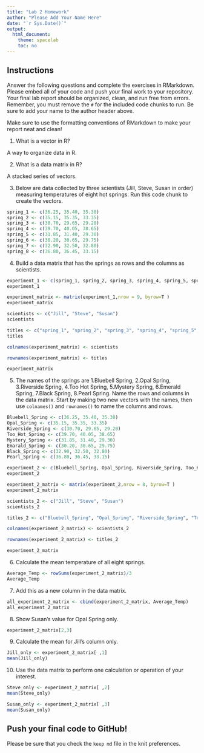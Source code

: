 ```yaml
---
title: "Lab 2 Homework"
author: "Please Add Your Name Here"
date: "`r Sys.Date()`"
output:
  html_document:
    theme: spacelab
    toc: no
---
```


## Instructions
Answer the following questions and complete the exercises in RMarkdown. Please embed all of your code and push your final work to your repository. Your final lab report should be organized, clean, and run free from errors. Remember, you must remove the `#` for the included code chunks to run. Be sure to add your name to the author header above.  

Make sure to use the formatting conventions of RMarkdown to make your report neat and clean!  

1. What is a vector in R?  

A way to organize data in R.

2. What is a data matrix in R?  

A stacked series of vectors.

3. Below are data collected by three scientists (Jill, Steve, Susan in order) measuring temperatures of eight hot springs. Run this code chunk to create the vectors.  
```r
spring_1 <- c(36.25, 35.40, 35.30)
spring_2 <- c(35.15, 35.35, 33.35)
spring_3 <- c(30.70, 29.65, 29.20)
spring_4 <- c(39.70, 40.05, 38.65)
spring_5 <- c(31.85, 31.40, 29.30)
spring_6 <- c(30.20, 30.65, 29.75)
spring_7 <- c(32.90, 32.50, 32.80)
spring_8 <- c(36.80, 36.45, 33.15)
```

4. Build a data matrix that has the springs as rows and the columns as scientists.  

```r
experiment_1 <- c(spring_1, spring_2, spring_3, spring_4, spring_5, spring_5, spring_6, spring_7, spring_8)
experiment_1
```

```r
experiment_matrix <- matrix(experiment_1,nrow = 9, byrow=T )
experiment_matrix
```

```r
scientists <- c("Jill", "Steve", "Susan")
scientists
```

```r
titles <- c("spring_1", "spring_2", "spring_3", "spring_4", "spring_5", "spring_5","spring_6", "spring_7", "spring_8")
titles
```

```r
colnames(experiment_matrix) <- scientists
```

```r
rownames(experiment_matrix) <- titles
```

```r
experiment_matrix
```

5. The names of the springs are 1.Bluebell Spring, 2.Opal Spring, 3.Riverside Spring, 4.Too Hot Spring, 5.Mystery Spring, 6.Emerald Spring, 7.Black Spring, 8.Pearl Spring. Name the rows and columns in the data matrix. Start by making two new vectors with the names, then use `colnames()` and `rownames()` to name the columns and rows.

```r
Bluebell_Spring <- c(36.25, 35.40, 35.30)
Opal_Spring <- c(35.15, 35.35, 33.35)
Riverside_Spring <- c(30.70, 29.65, 29.20)
Too_Hot_Spring <- c(39.70, 40.05, 38.65)
Mystery_Spring <- c(31.85, 31.40, 29.30)
Emarald_Spring <- c(30.20, 30.65, 29.75)
Black_Spring <- c(32.90, 32.50, 32.80)
Pearl_Spring <- c(36.80, 36.45, 33.15)
```

```r
experiment_2 <- c(Bluebell_Spring, Opal_Spring, Riverside_Spring, Too_Hot_Spring, Mystery_Spring, Emarald_Spring, Black_Spring, Pearl_Spring)
experiment_2
```

```r
experiment_2_matrix <- matrix(experiment_2,nrow = 8, byrow=T )
experiment_2_matrix
```
```r
scientists_2 <- c("Jill", "Steve", "Susan")
scientists_2
```

```r
titles_2 <- c("Bluebell_Spring", "Opal_Spring", "Riverside_Spring", "Too_Hot_Spring", "Mystery_Spring", "Emarald_Spring", "Black_Spring", "Pearl_Spring")
```

```r
colnames(experiment_2_matrix) <- scientists_2
```

```r
rownames(experiment_2_matrix) <- titles_2
```

```r
experiment_2_matrix
```

6. Calculate the mean temperature of all eight springs.

```r
Average_Temp <- rowSums(experiment_2_matrix)/3
Average_Temp
```


7. Add this as a new column in the data matrix.  

```r
all_experiment_2_matrix <- cbind(experiment_2_matrix, Average_Temp)
all_experiment_2_matrix
```

8. Show Susan's value for Opal Spring only.

```r
experiment_2_matrix[2,3]
```


9. Calculate the mean for Jill's column only.  

```r
Jill_only <- experiment_2_matrix[ ,1]
mean(Jill_only)
```


10. Use the data matrix to perform one calculation or operation of your interest.

```r
Steve_only <- experiment_2_matrix[ ,2]
mean(Steve_only)
```

```r
Susan_only <- experiment_2_matrix[ ,3]
mean(Susan_only)
```

## Push your final code to GitHub!
Please be sure that you check the `keep md` file in the knit preferences.  